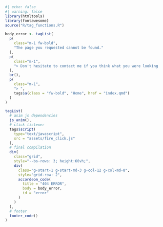 
```r
#| echo: false
#| warning: false
library(htmltools)
library(fontawesome)
source("R/tag_functions.R")

body_error <- tagList(
  p(
    class="m-1 fw-bold",
    "The page you requested cannot be found."
  ),
  p(
    class="m-1",
    "> Don't hesitate to contact me if you think what you were looking for should be here."
  ),
  br(),
  p(
    class="m-1",
    "> ",
    tags$a(class = "fw-bold", "Home", href = "index.qmd")
  )
)

tagList(
  # anim js dependencies
  js_anim(),
  # click listener
  tags$script(
    type="text/javascript",
    src = "assets/fire_click.js"
  ),
  # final compilation
  div(
    class="grid",
    style="--bs-rows: 3; height:60vh;",
    div(
      class="g-start-1 g-start-md-3 g-col-12 g-col-md-8",
      style="grid-row: 2",
      accordeon_code(
        title = "404 ERROR",
        body = body_error,
        id = "error"
      )
    )
  ),
  # footer
  footer_code()
)
```
